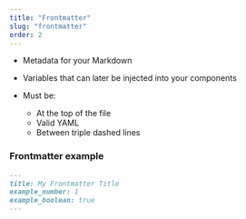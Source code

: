 ```yaml
---
title: "Frontmatter"
slug: "frontmatter"
order: 2
---
```


- Metadata for your Markdown
- Variables that can later be injected into your components

- Must be:
  - At the top of the file
  - Valid YAML
  - Between triple dashed lines

### Frontmatter example

```markdown
---
title: My Frontmatter Title
example_number: 1
example_boolean: true  
---
```
